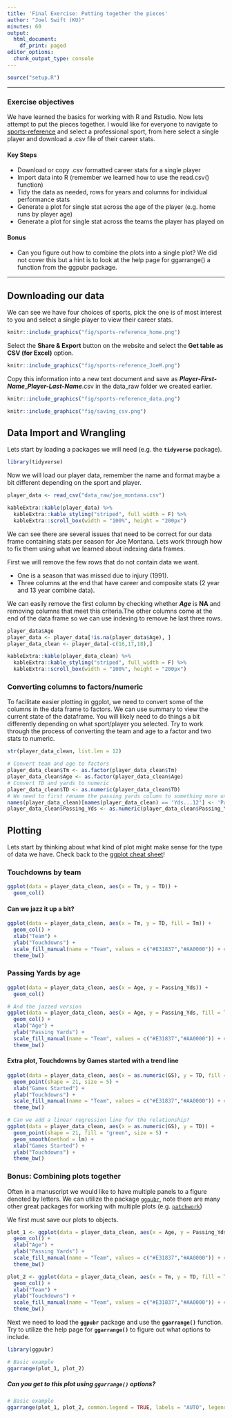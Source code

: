 ```yaml
---
title: 'Final Exercise: Putting together the pieces'
author: "Joel Swift (KU)"
minutes: 60
output:
  html_document:
    df_print: paged
editor_options:
  chunk_output_type: console
---
```


```r
source("setup.R")
```

------------------------------------------------------------------------

::: objectives
### Exercise objectives

We have learned the basics for working with R and Rstudio. Now lets attempt to put the pieces together. I would like for everyone to navigate to [sports-reference](https://www.sports-reference.com/) and select a professional sport, from here select a single player and download a .csv file of their career stats.

#### Key Steps

-   Download or copy .csv formatted career stats for a single player
-   Import data into R (remember we learned how to use the read.csv() function)
-   Tidy the data as needed, rows for years and columns for individual performance stats
-   Generate a plot for single stat across the age of the player (e.g. home runs by player age)
-   Generate a plot for single stat across the teams the player has played on

#### Bonus

-   Can you figure out how to combine the plots into a single plot? We did not cover this but a hint is to look at the help page for ggarrange() a function from the ggpubr package.
:::

------------------------------------------------------------------------

## Downloading our data

We can see we have four choices of sports, pick the one is of most interest to you and select a single player to view their career stats.

```r
knitr::include_graphics("fig/sports-reference_home.png")
```

Select the **Share & Export** button on the website and select the **Get table as CSV (for Excel)** option.

```r
knitr::include_graphics("fig/sports-reference_JoeM.png")
```

Copy this information into a new text document and save as ***Player-First-Name***_***Player-Last-Name***.csv in the data_raw folder we created earlier.

```r
knitr::include_graphics("fig/sports-reference_data.png")
```

```r
knitr::include_graphics("fig/saving_csv.png")
```


## Data Import and Wrangling

Lets start by loading a packages we will need (e.g. the **`tidyverse`** package).

```r
library(tidyverse)
```

Now we will load our player data, remember the name and format maybe a bit different depending on the sport and player.

```r
player_data <- read_csv("data_raw/joe_montana.csv")
```

```r
kableExtra::kable(player_data) %>%
  kableExtra::kable_styling("striped", full_width = F) %>%
  kableExtra::scroll_box(width = "100%", height = "200px")
```

We can see there are several issues that need to be correct for our data frame containing stats per season for Joe Montana. Lets work through how to fix them using what we learned about indexing data frames.

First we will remove the few rows that do not contain data we want. 

- One is a season that was missed due to injury (1991).
- Three columns at the end that have career and composite stats (2 year and 13 year combine data).

We can easily remove the first column by checking whether ***Age*** is **NA** and removing columns that meet this criteria.The other columns come at the end of the data frame so we can use indexing to remove he last three rows.

```r
player_data$Age
player_data <- player_data[!is.na(player_data$Age), ]
player_data_clean <- player_data[-c(16,17,18),]
```

```r
kableExtra::kable(player_data_clean) %>%
  kableExtra::kable_styling("striped", full_width = F) %>%
  kableExtra::scroll_box(width = "100%", height = "200px")
```

### Converting columns to factors/numeric

To facilitate easier plotting in ggplot, we need to convert some of the columns in the data frame to factors. We can use summary to view the current state of the dataframe. You will likely need to do things a bit differently depending on what sport/player you selected. Try to work through the process of converting the team and age to a factor and two stats to numeric.
```r
str(player_data_clean, list.len = 12)

# Convert team and age to factors
player_data_clean$Tm <- as.factor(player_data_clean$Tm)
player_data_clean$Age <- as.factor(player_data_clean$Age)
# Convert TD and yards to numeric
player_data_clean$TD <- as.numeric(player_data_clean$TD)
# We need to first rename the passing yards column to something more understandable
names(player_data_clean)[names(player_data_clean) == 'Yds...12'] <- 'Passing_Yds'
player_data_clean$Passing_Yds <- as.numeric(player_data_clean$Passing_Yds)
```

## Plotting

Lets start by thinking about what kind of plot might make sense for the type of data we have. Check back to the [ggplot cheat sheet](https://rstudio.github.io/cheatsheets/data-visualization.pdf)!

### Touchdowns by team

```r
ggplot(data = player_data_clean, aes(x = Tm, y = TD)) +
  geom_col()
```

#### Can we jazz it up a bit?

```r
ggplot(data = player_data_clean, aes(x = Tm, y = TD, fill = Tm)) +
  geom_col() +
  xlab("Team") +
  ylab("Touchdowns") +
  scale_fill_manual(name = "Team", values = c("#E31837","#AA0000")) + # Team colors found on google
  theme_bw()
```


### Passing Yards by age

```r
ggplot(data = player_data_clean, aes(x = Age, y = Passing_Yds)) +
  geom_col()

# And the jazzed version
ggplot(data = player_data_clean, aes(x = Age, y = Passing_Yds, fill = Tm)) +
  geom_col() +
  xlab("Age") +
  ylab("Passing Yards") +
  scale_fill_manual(name = "Team", values = c("#E31837","#AA0000")) + # Team colors found on google
  theme_bw()
```


#### Extra plot, Touchdowns by Games started with a trend line

```r
ggplot(data = player_data_clean, aes(x = as.numeric(GS), y = TD, fill = Tm)) +
  geom_point(shape = 21, size = 5) +
  xlab("Games Started") +
  ylab("Touchdowns") +
  scale_fill_manual(name = "Team", values = c("#E31837","#AA0000")) + # Team colors found on google
  theme_bw()

# Can we add a linear regression line for the relationship?
ggplot(data = player_data_clean, aes(x = as.numeric(GS), y = TD)) +
  geom_point(shape = 21, fill = "green", size = 5) +
  geom_smooth(method = lm) +
  xlab("Games Started") +
  ylab("Touchdowns") +
  theme_bw()

```


### Bonus: Combining plots together

Often in a manuscript we would like to have multiple panels to a figure denoted by letters. We can utilize the package [`ggpubr`](https://cran.r-project.org/web/packages/ggpubr/index.html), note there are many other great packages for working with multiple plots (e.g. [`patchwork`](https://cran.r-project.org/web/packages/patchwork/index.html))


We first must save our plots to objects.
```r

plot_1 <- ggplot(data = player_data_clean, aes(x = Age, y = Passing_Yds, fill = Tm)) +
  geom_col() +
  xlab("Age") +
  ylab("Passing Yards") +
  scale_fill_manual(name = "Team", values = c("#E31837","#AA0000")) + # Team colors found on google
  theme_bw()

plot_2 <- ggplot(data = player_data_clean, aes(x = Tm, y = TD, fill = Tm)) +
  geom_col() +
  xlab("Team") +
  ylab("Touchdowns") +
  scale_fill_manual(name = "Team", values = c("#E31837","#AA0000")) + # Team colors found on google
  theme_bw()

```


Next we need to load the **`ggpubr`** package and use the **`ggarrange()`** function. Try to utilize the help page for **`ggarrange()`** to figure out what options to include.
```r
library(ggpubr)

# Basic example
ggarrange(plot_1, plot_2)
```

##### Can you get to this plot using  **`ggarrange()`** options?
```r
# Basic example
ggarrange(plot_1, plot_2, common.legend = TRUE, labels = "AUTO", legend = 'right')
```

